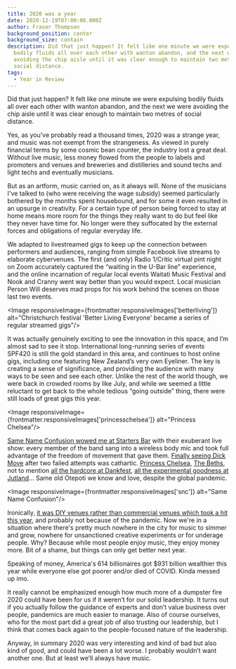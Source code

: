 ```yaml
---
title: 2020 was a year
date: 2020-12-19T07:00:00.000Z
author: Fraser Thompson
background_position: center
background_size: contain
description: Did that just happen? It felt like one minute we were expulsing
  bodily fluids all over each other with wanton abandon, and the next we were
  avoiding the chip aisle until it was clear enough to maintain two metres of
  social distance.
tags:
  - Year in Review
---
```



Did that just happen? It felt like one minute we were expulsing bodily fluids all over each other with wanton abandon, and the next we were avoiding the chip aisle until it was clear enough to maintain two metres of social distance.

Yes, as you've probably read a thousand times, 2020 was a strange year, and music was not exempt from the strangeness. As viewed in purely financial terms by some cosmic bean counter, the industry lost a great deal. Without live music, less money flowed from the people to labels and promoters and venues and breweries and distilleries and sound techs and light techs and eventually musicians.

But as an artform, music carried on, as it always will. None of the musicians I've talked to (who were receiving the wage subsidy) seemed particularly bothered by the months spent housebound, and for some it even resulted in an upsurge in creativity. For a certain type of person being forced to stay at home means more room for the things they really want to do but feel like they never have time for. No longer were they suffocated by the external forces and obligations of regular everyday life.

We adapted to livestreamed gigs to keep up the connection between performers and audiences, ranging from simple Facebook live streams to elaborate cybervenues. The first (and only) Radio 1/Critic virtual pint night on Zoom accurately captured the “waiting in the U-Bar line” experience, and the online incarnation of regular local events Waitati Music Festival and Nook and Cranny went way better than you would expect. Local musician Person Will deserves mad props for his work behind the scenes on those last two events.

<Image responsiveImage={frontmatter.responsiveImages['betterliving']} alt="Christchurch festival 'Better Living Everyone' became a series of regular streamed gigs"/>

It was actually genuinely exciting to see the innovation in this space, and I’m almost sad to see it stop. International long-running series of events SPF420 is still the gold standard in this area, and continues to host online gigs, including one featuring New Zealand’s very own Eyeliner. The key is creating a sense of significance, and providing the audience with many ways to be seen and see each other.
Unlike the rest of the world though, we were back in crowded rooms by like July, and while we seemed a little reluctant to get back to the whole tedious “going outside” thing, there were still loads of great gigs this year.

<Image responsiveImage={frontmatter.responsiveImages['princesschelsea']} alt="Princess Chelsea"/>

[Same Name Confusion wowed me at Starters Bar](</gigs/same-name-confusion-esp-(telepathy)-tour/>) with their exuberant live show: every member of the band sang into a wireless body mic and took full advantage of the freedom of movement that gave them. [Finally seeing Dick Move](/gigs/dick-move-album-release/) after two failed attempts was cathartic. [Princess Chelsea](/gigs/princess-chelsea-homecoming-nz-tour/), [The Beths](/gigs/jump-rope-gazers-tour/), not to mention [all the hardcore at Dankfest](/gigs/dankfest-2020-day-1/), [all the experimental goodness at Jutland](/venues/jutland_street/)… Same old Otepoti we know and love, despite the global pandemic.

<Image responsiveImage={frontmatter.responsiveImages['snc']} alt="Same Name Confusion"/>

Ironically, [it was DIY venues rather than commercial venues which took a hit this year](/blog/“music_has_to_go_somewhere”_the_attic_and_the_value_of_practice_spaces/), and probably not because of the pandemic. Now we're in a situation where there's pretty much nowhere in the city for music to simmer and grow, nowhere for unsanctioned creative experiments or for underage people. Why? Because while most people enjoy music, they enjoy money more. Bit of a shame, but things can only get better next year.

Speaking of money, America's 614 billionaires got \$931 billion wealthier this year while everyone else got poorer and/or died of COVID. Kinda messed up imo.

It really cannot be emphasized enough how much more of a dumpster fire 2020 could have been for us if it weren’t for our solid leadership. It turns out if you actually follow the guidance of experts and don’t value business over people, pandemics are much easier to manage. Also of course ourselves, who for the most part did a great job of also trusting our leadership, but I think that comes back again to the people-focused nature of the leadership.

Anyway, in summary 2020 was very interesting and kind of bad but also kind of good, and could have been a lot worse. I probably wouldn’t want another one. But at least we’ll always have music.
